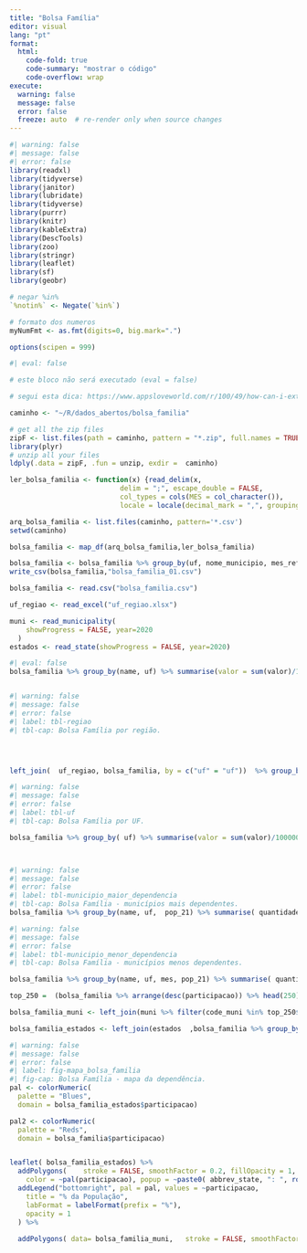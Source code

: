 ```yaml
---
title: "Bolsa Família"
editor: visual
lang: "pt"
format:
  html:
    code-fold: true
    code-summary: "mostrar o código"
    code-overflow: wrap
execute:
  warning: false
  message: false
  error: false
  freeze: auto  # re-render only when source changes  
---
```


```r
#| warning: false
#| message: false
#| error: false
library(readxl)
library(tidyverse)
library(janitor)
library(lubridate)
library(tidyverse)
library(purrr)
library(knitr)
library(kableExtra)
library(DescTools)
library(zoo)
library(stringr)
library(leaflet)
library(sf)
library(geobr)
```

```r
# negar %in%
`%notin%` <- Negate(`%in%`)

# formato dos numeros
myNumFmt <- as.fmt(digits=0, big.mark=".")

options(scipen = 999)
```

```r
#| eval: false

# este bloco não será executado (eval = false)

# segui esta dica: https://www.appsloveworld.com/r/100/49/how-can-i-extract-multiple-zip-files-and-read-those-csvs-in-r?expand_article=1

caminho <- "~/R/dados_abertos/bolsa_familia"

# get all the zip files
zipF <- list.files(path = caminho, pattern = "*.zip", full.names = TRUE)
library(plyr)
# unzip all your files
ldply(.data = zipF, .fun = unzip, exdir =  caminho)

ler_bolsa_familia <- function(x) {read_delim(x, 
                           delim = ";", escape_double = FALSE,
                           col_types = cols(MES = col_character()),
                           locale = locale(decimal_mark = ",", grouping_mark = ".",                            encoding = "Latin1"), trim_ws = TRUE) } 

arq_bolsa_familia <- list.files(caminho, pattern='*.csv')
setwd(caminho)

bolsa_familia <- map_df(arq_bolsa_familia,ler_bolsa_familia)

bolsa_familia <- bolsa_familia %>% group_by(uf, nome_municipio, mes_referencia, codigo_municipio_siafi) %>% summarise(valor = sum(valor_parcela), quantidade = n()) 
write_csv(bolsa_familia,"bolsa_familia_01.csv")
```

```r
bolsa_familia <- read.csv("bolsa_familia.csv")

uf_regiao <- read_excel("uf_regiao.xlsx")

muni <- read_municipality(
    showProgress = FALSE, year=2020
  )
estados <- read_state(showProgress = FALSE, year=2020)

```

```r
#| eval: false
bolsa_familia %>% group_by(name, uf) %>% summarise(valor = sum(valor)/1000000) %>% arrange(desc(valor)) %>% head(20) %>% kable(col.names = c("Município" ,"UF", "Valor  (R$ mi)"), digits = 1, format.args = list(big.mark = ".", decimal.mark = ",") )



```

```r
#| warning: false
#| message: false
#| error: false
#| label: tbl-regiao
#| tbl-cap: Bolsa Família por região.




left_join(  uf_regiao, bolsa_familia, by = c("uf" = "uf"))  %>% group_by(regiao) %>% summarise(valor = sum(valor)/1000000 ,participacao = sum(quantidade)/sum(pop_21)*100) %>% arrange(desc(participacao)) %>% arrange(desc(participacao))   %>% kable(col.names = c("Região", "Valor (R$ mi)", "Participação (%)"), digits = 1, format.args = list(big.mark = ".", decimal.mark = ",") )
```

```r
#| warning: false
#| message: false
#| error: false
#| label: tbl-uf
#| tbl-cap: Bolsa Família por UF.

bolsa_familia %>% group_by( uf) %>% summarise(valor = sum(valor)/1000000 ,participacao = sum(quantidade)/sum(pop_21)*100) %>% arrange(desc(participacao)) %>% arrange(desc(participacao))   %>% kable(col.names = c("UF", "Valor (R$ mi)", "Participação (%)"), digits = 1, format.args = list(big.mark = ".", decimal.mark = ",") )




```

```r
#| warning: false
#| message: false
#| error: false
#| label: tbl-municipio_maior_dependencia
#| tbl-cap: Bolsa Família - municípios mais dependentes.
bolsa_familia %>% group_by(name, uf,  pop_21) %>% summarise( quantidade, participacao) %>% filter(participacao>15)%>% arrange(desc(participacao)) %>% head(20)%>% kable(col.names = c("Município" ,"UF",  "População em 2021", "Beneficiários","Participação (%)"), digits = 1, format.args = list(big.mark = ".", decimal.mark = ",") )

```

```r
#| warning: false
#| message: false
#| error: false
#| label: tbl-municipio_menor_dependencia
#| tbl-cap: Bolsa Família - municípios menos dependentes.

bolsa_familia %>% group_by(name, uf, mes, pop_21) %>% summarise( quantidade, participacao) %>% filter(participacao<7)%>% arrange((participacao)) %>% head(20)%>% kable(col.names = c("Município" ,"UF", "Mês", "População em 2021", "Beneficiários","Participação (%)"), digits = 1, format.args = list(big.mark = ".", decimal.mark = ",") )
```

```r


top_250 =  (bolsa_familia %>% arrange(desc(participacao)) %>% head(250))[8:8]

bolsa_familia_muni <- left_join(muni %>% filter(code_muni %in% top_250$codigo_ibge)  %>% select(code_muni,name_muni,name_region,name_state,abbrev_state,geom),bolsa_familia, by = c("code_muni"="codigo_ibge"))

bolsa_familia_estados <- left_join(estados  ,bolsa_familia %>% group_by(uf) %>% summarise(valor = sum(valor), populacao = sum(pop_21), quantidade = sum(quantidade)) %>% mutate(participacao = quantidade/populacao*100), by = c("abbrev_state"="uf"))
```

```r
#| warning: false
#| message: false
#| error: false
#| label: fig-mapa_bolsa_familia
#| fig-cap: Bolsa Família - mapa da dependência.
pal <- colorNumeric(
  palette = "Blues",
  domain = bolsa_familia_estados$participacao)

pal2 <- colorNumeric(
  palette = "Reds",
  domain = bolsa_familia$participacao)


leaflet( bolsa_familia_estados) %>% 
  addPolygons(    stroke = FALSE, smoothFactor = 0.2, fillOpacity = 1,
    color = ~pal(participacao), popup = ~paste0( abbrev_state, ": ", round(participacao,1)))%>%
  addLegend("bottomright", pal = pal, values = ~participacao,
    title = "% da População",
    labFormat = labelFormat(prefix = "%"),
    opacity = 1
  ) %>% 
  
  addPolygons( data= bolsa_familia_muni,   stroke = FALSE, smoothFactor = 0.2, fillOpacity = 1  , popup = ~paste0(name_muni, "-", abbrev_state, ": ", round(participacao,1)), color = ~pal2(participacao))







```
